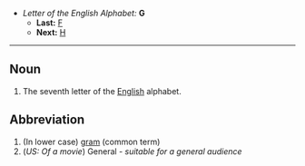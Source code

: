 *''Letter of the English Alphabet:'' '''G'''
**'''Last:''' [[F]]
**'''Next:''' [[H]]

----

==Noun==

#The seventh letter of the [[English]] alphabet.

==Abbreviation==
# (In lower case) [[gram]] (common term)
# (''US: Of a movie'') General - ''suitable for a general audience''